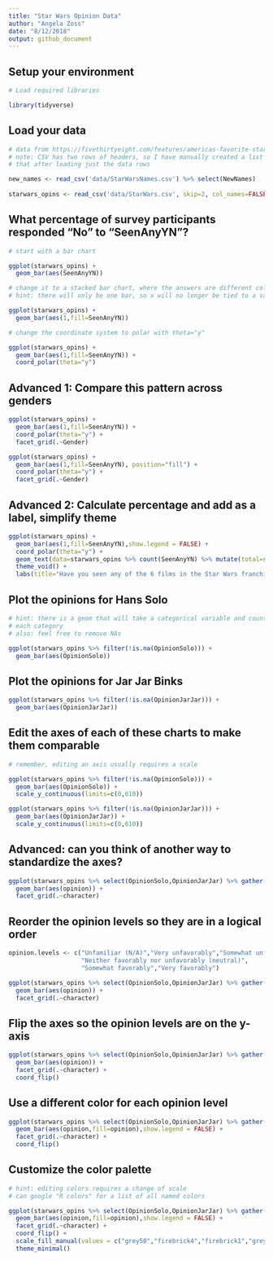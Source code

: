 ```yaml
---
title: "Star Wars Opinion Data"
author: "Angela Zoss"
date: "8/12/2018"
output: github_document
---
```


## Setup your environment

```r

# Load required libraries

library(tidyverse)

```

## Load your data

```r

# data from https://fivethirtyeight.com/features/americas-favorite-star-wars-movies-and-least-favorite-characters/
# note: CSV has two rows of headers, so I have manually created a list of headers and am adding
# that after loading just the data rows

new_names <- read_csv('data/StarWarsNames.csv') %>% select(NewNames)
  
starwars_opins <- read_csv('data/StarWars.csv', skip=2, col_names=FALSE) %>% setNames(unlist(new_names))

```

## What percentage of survey participants responded "No" to "SeenAnyYN"?

```r

# start with a bar chart

ggplot(starwars_opins) +
  geom_bar(aes(SeenAnyYN))

```


```r

# change it to a stacked bar chart, where the answers are different colors
# hint: there will only be one bar, so x will no longer be tied to a variable

ggplot(starwars_opins) +
  geom_bar(aes(1,fill=SeenAnyYN))

```

```r

# change the coordinate system to polar with theta="y"

ggplot(starwars_opins) +
  geom_bar(aes(1,fill=SeenAnyYN)) +
  coord_polar(theta="y")

```

## Advanced 1: Compare this pattern across genders

```r

ggplot(starwars_opins) +
  geom_bar(aes(1,fill=SeenAnyYN)) +
  coord_polar(theta="y") +
  facet_grid(.~Gender)

ggplot(starwars_opins) +
  geom_bar(aes(1,fill=SeenAnyYN), position="fill") +
  coord_polar(theta="y") +
  facet_grid(.~Gender)


```

## Advanced 2: Calculate percentage and add as a label, simplify theme

```r

ggplot(starwars_opins) +
  geom_bar(aes(1,fill=SeenAnyYN),show.legend = FALSE) +
  coord_polar(theta="y") +
  geom_text(data=starwars_opins %>% count(SeenAnyYN) %>% mutate(total=sum(n),label=paste0(SeenAnyYN,"\n",round(n/total*100,1),"%")),aes(c(1,1),c(1050,450),label=label)) +
  theme_void() +
  labs(title="Have you seen any of the 6 films in the Star Wars franchise?")

```



## Plot the opinions for Hans Solo

```r

# hint: there is a geom that will take a categorical variable and count the data points in
# each category
# also: feel free to remove NAs

ggplot(starwars_opins %>% filter(!is.na(OpinionSolo))) +
  geom_bar(aes(OpinionSolo))

```

## Plot the opinions for Jar Jar Binks

```r

ggplot(starwars_opins %>% filter(!is.na(OpinionJarJar))) +
  geom_bar(aes(OpinionJarJar))

```

## Edit the axes of each of these charts to make them comparable

```r

# remember, editing an axis usually requires a scale

ggplot(starwars_opins %>% filter(!is.na(OpinionSolo))) +
  geom_bar(aes(OpinionSolo)) +
  scale_y_continuous(limits=c(0,610))

ggplot(starwars_opins %>% filter(!is.na(OpinionJarJar))) +
  geom_bar(aes(OpinionJarJar)) +
  scale_y_continuous(limits=c(0,610))

```

## Advanced: can you think of another way to standardize the axes?

```r

ggplot(starwars_opins %>% select(OpinionSolo,OpinionJarJar) %>% gather(character,opinion) %>% na.omit()) +
  geom_bar(aes(opinion)) +
  facet_grid(.~character)

```

## Reorder the opinion levels so they are in a logical order

```r

opinion.levels <- c("Unfamiliar (N/A)","Very unfavorably","Somewhat unfavorably",
                    "Neither favorably nor unfavorably (neutral)",
                    "Somewhat favorably","Very favorably")

ggplot(starwars_opins %>% select(OpinionSolo,OpinionJarJar) %>% gather(character,opinion) %>% na.omit() %>% mutate(opinion=factor(opinion, opinion.levels))) +
  geom_bar(aes(opinion)) +
  facet_grid(.~character)

```

## Flip the axes so the opinion levels are on the y-axis

```r

ggplot(starwars_opins %>% select(OpinionSolo,OpinionJarJar) %>% gather(character,opinion) %>% na.omit() %>% mutate(opinion=factor(opinion, opinion.levels))) +
  geom_bar(aes(opinion)) +
  facet_grid(.~character) +
  coord_flip()

```

## Use a different color for each opinion level

```r

ggplot(starwars_opins %>% select(OpinionSolo,OpinionJarJar) %>% gather(character,opinion) %>% na.omit() %>% mutate(opinion=factor(opinion, opinion.levels))) +
  geom_bar(aes(opinion,fill=opinion),show.legend = FALSE) +
  facet_grid(.~character) +
  coord_flip()

```

## Customize the color palette

```r

# hint: editing colors requires a change of scale
# can google "R colors" for a list of all named colors

ggplot(starwars_opins %>% select(OpinionSolo,OpinionJarJar) %>% gather(character,opinion) %>% na.omit() %>% mutate(opinion=factor(opinion, opinion.levels))) +
  geom_bar(aes(opinion,fill=opinion),show.legend = FALSE) +
  facet_grid(.~character) +
  coord_flip() +
  scale_fill_manual(values = c("grey50","firebrick4","firebrick1","grey85","dodgerblue1","dodgerblue4")) +
  theme_minimal()

```
